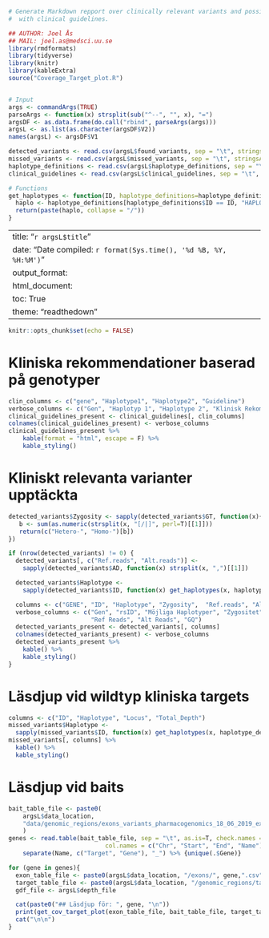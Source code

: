 ```r
# Generate Markdown repport over clinically relevant variants and possible haplotype
#  with clinical guidelines.

## AUTHOR: Joel Ås
## MAIL: joel.as@medsci.uu.se
library(rmdformats)
library(tidyverse)
library(knitr)
library(kableExtra)
source("Coverage_Target_plot.R")


# Input
args <- commandArgs(TRUE)
parseArgs <- function(x) strsplit(sub("^--", "", x), "=")
argsDF <- as.data.frame(do.call("rbind", parseArgs(args)))
argsL <- as.list(as.character(argsDF$V2))
names(argsL) <- argsDF$V1

detected_variants <- read.csv(argsL$found_variants, sep = "\t", stringsAsFactors = F, row.names = NULL)
missed_variants <- read.csv(argsL$missed_variants, sep = "\t", stringsAsFactors = F,  row.names = NULL)
haplotype_definitions <- read.csv(argsL$haplotype_definitions, sep = "\t", stringsAsFactors = F,  row.names = NULL)
clinical_guidelines <- read.csv(argsL$clinical_guidelines, sep = "\t", stringsAsFactors = F,  row.names = NULL)

# Functions
get_haplotypes <- function(ID, haplotype_definitions=haplotype_definitions){
  haplo <- haplotype_definitions[haplotype_definitions$ID == ID, "HAPLOTYPE"]
  return(paste(haplo, collapse = "/"))
}
```

---
title: "`r argsL$title`"
date: "Date compiled: `r format(Sys.time(), '%d %B, %Y, %H:%M')`"
output_format:
    html_document:
        toc: True
        theme: "readthedown"
---

```r
knitr::opts_chunk$set(echo = FALSE)
```

# Kliniska rekommendationer baserad på genotyper
```r
clin_columns <- c("gene", "Haplotype1", "Haplotype2", "Guideline")
verbose_columns <- c("Gen", "Haplotyp 1", "Haplotype 2", "Klinisk Rekommendation")
clinical_guidelines_present <- clinical_guidelines[, clin_columns]
colnames(clinical_guidelines_present) <- verbose_columns
clinical_guidelines_present %>%
    kable(format = "html", escape = F) %>%
    kable_styling()

```

# Kliniskt relevanta varianter upptäckta
```r
detected_variants$Zygosity <- sapply(detected_variants$GT, function(x){
   b <- sum(as.numeric(strsplit(x, "[/|]", perl=T)[[1]]))
   return(c("Hetero-", "Homo-")[b])
})

if (nrow(detected_variants) != 0) {
  detected_variants[, c("Ref.reads", "Alt.reads")] <-
    sapply(detected_variants$AD, function(x) strsplit(x, ",")[[1]])

  detected_variants$Haplotype <-
    sapply(detected_variants$ID, function(x) get_haplotypes(x, haplotype_definitions))

  columns <- c("GENE", "ID", "Haplotype", "Zygosity",  "Ref.reads", "Alt.reads", "GQ")
  verbose_columns <- c("Gen", "rsID", "Möjliga Haplotyper", "Zygositet",
                       "Ref Reads", "Alt Reads", "GQ")
  detected_variants_present <- detected_variants[, columns]
  colnames(detected_variants_present) <- verbose_columns
  detected_variants_present %>%
    kable() %>% 
    kable_styling()
}
``` 

# Läsdjup vid wildtyp kliniska targets
```r
columns <- c("ID", "Haplotype", "Locus", "Total_Depth")
missed_variants$Haplotype <-
  sapply(missed_variants$ID, function(x) get_haplotypes(x, haplotype_definitions))
missed_variants[, columns] %>% 
  kable() %>% 
  kable_styling()
```


# Läsdjup vid baits
```r

bait_table_file <- paste0(
    argsL$data_location,
    "data/genomic_regions/exons_variants_pharmacogenomics_18_06_2019_ex_cyp2d6.bed"
    )
genes <- read.table(bait_table_file, sep = "\t", as.is=T, check.names = F,
                           col.names = c("Chr", "Start", "End", "Name")) %>%
    separate(Name, c("Target", "Gene"), "_") %>% {unique(.$Gene)}

for (gene in genes){
  exon_table_file <- paste0(argsL$data_location, "/exons/", gene,".csv")
  target_table_file <- paste0(argsL$data_location, "/genomic_regions/target_rsid.bed")
  gdf_file <- argsL$depth_file

  cat(paste0("## Läsdjup för: ", gene, "\n"))
  print(get_cov_target_plot(exon_table_file, bait_table_file, target_table_file, gdf_file, gene))
  cat("\n\n")
}
```
